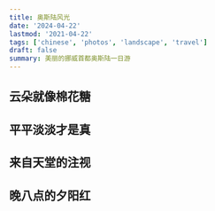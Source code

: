 ```yaml
---
title: 奥斯陆风光
date: '2024-04-22'
lastmod: '2021-04-22'
tags: ['chinese', 'photos', 'landscape', 'travel']
draft: false
summary: 美丽的挪威首都奥斯陆一日游
---
```


## 云朵就像棉花糖

<Photo alt="candy cloud" src="/static/gallary/view/oslo_candy_cloud.jpg" width={800} height={1} />

## 平平淡淡才是真

<Photo alt="red house" src="/static/gallary/view/oslo_red_house.jpg" width={800} height={1} />

## 来自天堂的注视

<Photo
  alt="bright sky"
  src="/static/gallary/view/oslo_light_from_haven.jpg"
  width={800}
  height={1}
/>

## 晚八点的夕阳红

<Photo alt="pink sky" src="/static/gallary/view/oslo_pink_sky.jpg" width={800} height={1} />
